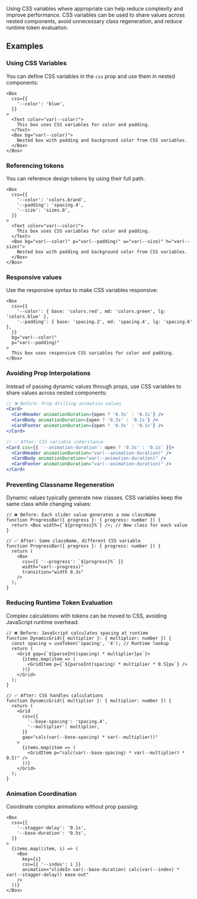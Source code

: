 

<Meta title="Guides/Styling/Concepts/CSS Variables" />

<DocsHeader title="CSS Variables" />

Using CSS variables where appropriate can help reduce complexity and improve performance. CSS variables can be used to share values across nested components, avoid unnecessary class regeneration, and reduce runtime token evaluation.

## Examples

### Using CSS Variables

You can define CSS variables in the `css` prop and use them in nested components:

```tsx
<Box
  css={{
    '--color': 'blue',
  }}
>
  <Text color="var(--color)">
    This box uses CSS variables for color and padding.
  </Text>
  <Box bg="var(--color)">
    Nested box with padding and background color from CSS variables.
  </Box>
</Box>
```

### Referencing tokens

You can reference design tokens by using their full path.

```tsx
<Box
  css={{
    '--color': 'colors.brand',
    '--padding': 'spacing.4',
    '--size': 'sizes.8',
  }}
>
  <Text color="var(--color)">
    This box uses CSS variables for color and padding.
  </Text>
  <Box bg="var(--color)" p="var(--padding)" w="var(--size)" h="var(--size)">
    Nested box with padding and background color from CSS variables.
  </Box>
</Box>
```

### Responsive values

Use the responsive syntax to make CSS variables responsive:

```tsx
<Box
  css={{
    '--color': { base: 'colors.red', md: 'colors.green', lg: 'colors.blue' },
    '--padding': { base: 'spacing.2', md: 'spacing.4', lg: 'spacing.6' },
  }}
  bg="var(--color)"
  p="var(--padding)"
>
  This box uses responsive CSS variables for color and padding.
</Box>
```

### Avoiding Prop Interpolations

Instead of passing dynamic values through props, use CSS variables to share values across nested components:

```jsx
// ❌ Before: Prop drilling animation values
<Card>
  <CardHeader animationDuration={open ? '0.3s' : '0.1s'} />
  <CardBody animationDuration={open ? '0.3s' : '0.1s'} />
  <CardFooter animationDuration={open ? '0.3s' : '0.1s'} />
</Card>

// ✅ After: CSS variable inheritance
<Card css={{ '--animation-duration': open ? '0.3s' : '0.1s' }}>
  <CardHeader animationDuration="var(--animation-duration)" />
  <CardBody animationDuration="var(--animation-duration)" />
  <CardFooter animationDuration="var(--animation-duration)" />
</Card>
```

### Preventing Classname Regeneration

Dynamic values typically generate new classes. CSS variables keep the same class while changing values:

```tsx
// ❌ Before: Each slider value generates a new className
function ProgressBar({ progress }: { progress: number }) {
  return <Box width={`${progress}%`} />; // New class for each value
}

// ✅ After: Same className, different CSS variable
function ProgressBar({ progress }: { progress: number }) {
  return (
    <Box
      css={{ '--progress': `${progress}%` }}
      width="var(--progress)"
      transition="width 0.3s"
    />
  );
}
```

### Reducing Runtime Token Evaluation

Complex calculations with tokens can be moved to CSS, avoiding JavaScript runtime overhead:

```tsx
// ❌ Before: JavaScript calculates spacing at runtime
function DynamicGrid({ multiplier }: { multiplier: number }) {
  const spacing = useToken('spacing', '4'); // Runtime lookup
  return (
    <Grid gap={`${parseInt(spacing) * multiplier}px`}>
      {items.map(item => (
        <GridItem p={`${parseInt(spacing) * multiplier * 0.5}px`} />
      ))}
    </Grid>
  );
}

// ✅ After: CSS handles calculations
function DynamicGrid({ multiplier }: { multiplier: number }) {
  return (
    <Grid
      css={{
        '--base-spacing': 'spacing.4',
        '--multiplier': multiplier,
      }}
      gap="calc(var(--base-spacing) * var(--multiplier))"
    >
      {items.map(item => (
        <GridItem p="calc(var(--base-spacing) * var(--multiplier) * 0.5)" />
      ))}
    </Grid>
  );
}
```

### Animation Coordination

Coordinate complex animations without prop passing:

```tsx
<Box
  css={{
    '--stagger-delay': '0.1s',
    '--base-duration': '0.5s',
  }}
>
  {items.map((item, i) => (
    <Box
      key={i}
      css={{ '--index': i }}
      animation="slideIn var(--base-duration) calc(var(--index) * var(--stagger-delay)) ease-out"
    />
  ))}
</Box>
```
